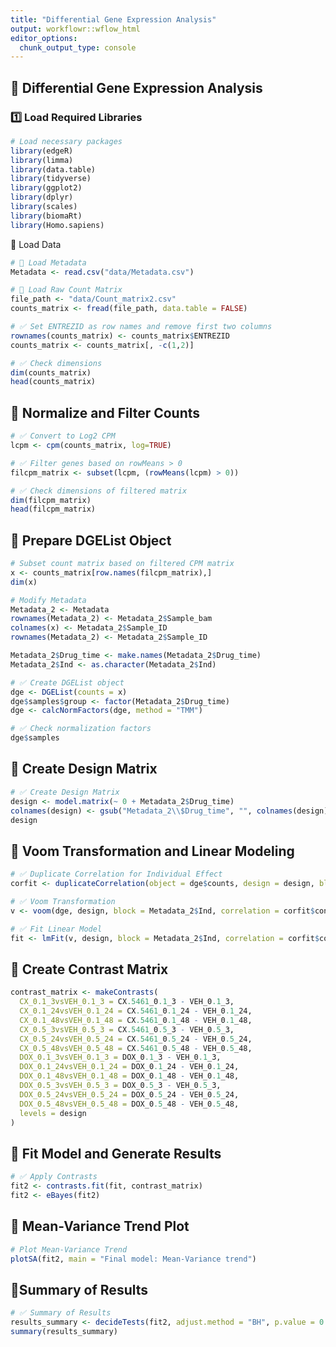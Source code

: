 ```yaml
---
title: "Differential Gene Expression Analysis"
output: workflowr::wflow_html
editor_options: 
  chunk_output_type: console
---
```


## **📌 Differential Gene Expression Analysis **

### **1️⃣ Load Required Libraries**
```r
# Load necessary packages
library(edgeR)
library(limma)
library(data.table)
library(tidyverse)
library(ggplot2)
library(dplyr)
library(scales)
library(biomaRt)
library(Homo.sapiens)
```


📍 Load Data

```r
# 📌 Load Metadata
Metadata <- read.csv("data/Metadata.csv")

# 📌 Load Raw Count Matrix
file_path <- "data/Count_matrix2.csv"
counts_matrix <- fread(file_path, data.table = FALSE)

# ✅ Set ENTREZID as row names and remove first two columns
rownames(counts_matrix) <- counts_matrix$ENTREZID
counts_matrix <- counts_matrix[, -c(1,2)]

# ✅ Check dimensions
dim(counts_matrix)
head(counts_matrix)
```

## **📌 Normalize and Filter Counts**
```r
# ✅ Convert to Log2 CPM
lcpm <- cpm(counts_matrix, log=TRUE)

# ✅ Filter genes based on rowMeans > 0
filcpm_matrix <- subset(lcpm, (rowMeans(lcpm) > 0))

# ✅ Check dimensions of filtered matrix
dim(filcpm_matrix)
head(filcpm_matrix)
```


## **📌 Prepare DGEList Object**
```r
# Subset count matrix based on filtered CPM matrix
x <- counts_matrix[row.names(filcpm_matrix),]
dim(x)

# Modify Metadata
Metadata_2 <- Metadata
rownames(Metadata_2) <- Metadata_2$Sample_bam
colnames(x) <- Metadata_2$Sample_ID
rownames(Metadata_2) <- Metadata_2$Sample_ID

Metadata_2$Drug_time <- make.names(Metadata_2$Drug_time)
Metadata_2$Ind <- as.character(Metadata_2$Ind)

# ✅ Create DGEList object
dge <- DGEList(counts = x)
dge$samples$group <- factor(Metadata_2$Drug_time)
dge <- calcNormFactors(dge, method = "TMM")

# ✅ Check normalization factors
dge$samples
```


## **📌 Create Design Matrix**
```r
# ✅ Create Design Matrix
design <- model.matrix(~ 0 + Metadata_2$Drug_time)
colnames(design) <- gsub("Metadata_2\\$Drug_time", "", colnames(design))
design
```

## **📌 Voom Transformation and Linear Modeling**
```r
# ✅ Duplicate Correlation for Individual Effect
corfit <- duplicateCorrelation(object = dge$counts, design = design, block = Metadata_2$Ind)

# ✅ Voom Transformation
v <- voom(dge, design, block = Metadata_2$Ind, correlation = corfit$consensus.correlation, plot = TRUE)

# ✅ Fit Linear Model
fit <- lmFit(v, design, block = Metadata_2$Ind, correlation = corfit$consensus.correlation)
```

## **📌 Create Contrast Matrix**
```r
contrast_matrix <- makeContrasts(
  CX_0.1_3vsVEH_0.1_3 = CX.5461_0.1_3 - VEH_0.1_3,
  CX_0.1_24vsVEH_0.1_24 = CX.5461_0.1_24 - VEH_0.1_24,
  CX_0.1_48vsVEH_0.1_48 = CX.5461_0.1_48 - VEH_0.1_48,
  CX_0.5_3vsVEH_0.5_3 = CX.5461_0.5_3 - VEH_0.5_3,
  CX_0.5_24vsVEH_0.5_24 = CX.5461_0.5_24 - VEH_0.5_24,
  CX_0.5_48vsVEH_0.5_48 = CX.5461_0.5_48 - VEH_0.5_48,
  DOX_0.1_3vsVEH_0.1_3 = DOX_0.1_3 - VEH_0.1_3,
  DOX_0.1_24vsVEH_0.1_24 = DOX_0.1_24 - VEH_0.1_24,
  DOX_0.1_48vsVEH_0.1_48 = DOX_0.1_48 - VEH_0.1_48,
  DOX_0.5_3vsVEH_0.5_3 = DOX_0.5_3 - VEH_0.5_3,
  DOX_0.5_24vsVEH_0.5_24 = DOX_0.5_24 - VEH_0.5_24,
  DOX_0.5_48vsVEH_0.5_48 = DOX_0.5_48 - VEH_0.5_48,
  levels = design
)
```

## **📌 Fit Model and Generate Results**
```r
# ✅ Apply Contrasts
fit2 <- contrasts.fit(fit, contrast_matrix)
fit2 <- eBayes(fit2)
```

## **📌 Mean-Variance Trend Plot**
```r
# Plot Mean-Variance Trend
plotSA(fit2, main = "Final model: Mean-Variance trend")
```


## **📌Summary of Results**
```r
# ✅ Summary of Results
results_summary <- decideTests(fit2, adjust.method = "BH", p.value = 0.05)
summary(results_summary)
```

